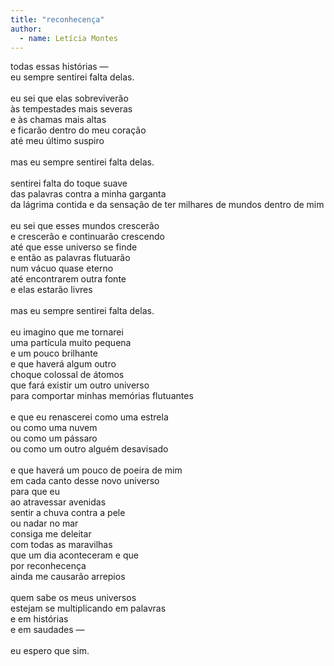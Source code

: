 ```yaml
---
title: "reconhecença"
author: 
  - name: Letícia Montes
---
```


| todas essas histórias — 
| eu sempre sentirei falta delas.
| 
| eu sei que elas sobreviverão 
| às tempestades mais severas 
| e às chamas mais altas 
| e ficarão dentro do meu coração 
| até meu último suspiro
| 
| mas eu sempre sentirei falta delas.
| 
| sentirei falta do toque suave 
| das palavras contra a minha garganta
| da lágrima contida e da sensação de ter milhares de mundos dentro de mim
| 
| eu sei que esses mundos crescerão 
| e crescerão e continuarão crescendo 
| até que esse universo se finde
| e então as palavras flutuarão 
| num vácuo quase eterno 
| até encontrarem outra fonte
| e elas estarão livres
| 
| mas eu sempre sentirei falta delas.
| 
| eu imagino que me tornarei 
| uma partícula muito pequena 
| e um pouco brilhante
| e que haverá algum outro 
| choque colossal de átomos 
| que fará existir um outro universo 
| para comportar minhas memórias flutuantes
| 
| e que eu renascerei como uma estrela
| ou como uma nuvem
| ou como um pássaro
| ou como um outro alguém desavisado
| 
| e que haverá um pouco de poeira de mim 
| em cada canto desse novo universo 
| para que eu
| ao atravessar avenidas
| sentir a chuva contra a pele 
| ou nadar no mar
| consiga me deleitar 
| com todas as maravilhas 
| que um dia aconteceram e que
| por reconhecença
| ainda me causarão arrepios
| 
| quem sabe os meus universos 
| estejam se multiplicando em palavras 
| e em histórias 
| e em saudades —
| 
| eu espero que sim. 

<a href="https://instagram.com/lelesphotoalbum"><i class="bi bi-instagram"></i></a>